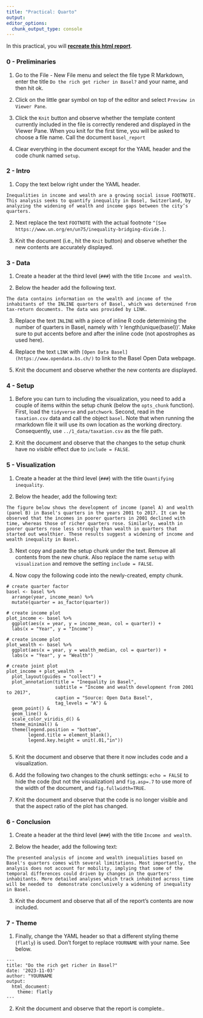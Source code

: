 ```yaml
---
title: "Practical: Quarto"
output:
editor_options:
  chunk_output_type: console
---
```


In this practical, you will [**recreate this html report**](Report.html).   

### 0 - Preliminaries

1. Go to the File - New File menu and select the file type R Markdown, enter the title `Do the rich get richer in Basel?` and your name, and then hit ok. 

2. Click on the little gear symbol on top of the editor and select `Preview in Viewer Pane`. 

3. Click the `Knit` button and observe whether the template content currently included in the file is correctly rendered and displayed in the Viewer Pane. When you knit for the first time, you will be asked to choose a file name. Call the document `basel_report`

4. Clear everything in the document except for the YAML header and the code chunk named `setup`.  

### 2 - Intro

1. Copy the text below right under the YAML header. 

```{}
Inequalities in income and wealth are a growing social issue FOOTNOTE. This analysis seeks to quantify inequality in Basel, Switzerland, by analyzing the widening of wealth and income gaps between the city’s quarters.
```

2. Next replace the text `FOOTNOTE` with the actual footnote `^[See https://www.un.org/en/un75/inequality-bridging-divide.]`.

3. Knit the document (i.e., hit the `Knit` button) and observe whether the new contents are accurately displayed. 

### 3 - Data

1. Create a header at the third level (`###`) with the title `Income and wealth`. 

2. Below the header add the following text. 

```{}
The data contains information on the wealth and income of the inhabitants of the INLINE quarters of Basel, which was determined from tax-return documents. The data was provided by LINK. 
```

3. Replace the text `INLINE` with a piece of inline R code determining the number of quarters in Basel, namely with 'r length(unique(basel))'. Make sure to put accents before and after the inline code (not apostrophes as used here). 

4. Replace the text `LINK` with `[Open Data Basel](https://www.opendata.bs.ch/)` to link to the Basel Open Data webpage. 

5. Knit the document and observe whether the new contents are displayed. 

### 4 - Setup

1. Before you can turn to including the visualization, you need to add a couple of items within the setup chunk (below the `opts_chunk` function). First, load the `tidyverse` and `patchwork`. Second, read in the `taxation.csv` data and call the object `basel`. Note that when running the rmarkdown file it will use its own location as the working directory. Consequently, use `../1_data/taxation.csv` as the file path. 

2. Knit the document and observe that the changes to the setup chunk have no *visible* effect due to `include = FALSE`. 

### 5 - Visualization

1. Create a header at the third level (`###`) with the title `Quantifying inequality`. 

2. Below the header, add the following text:

```{}
The figure below shows the development of income (panel A) and wealth (panel B) in Basel's quarters in the years 2001 to 2017. It can be observed that the incomes in poorer quarters in 2001 declined with time, whereas those of richer quarters rose. Similarly, wealth in poorer quarters rose less strongly than wealth in quarters that started out wealthier. These results suggest a widening of income and wealth inequality in Basel.
```

3. Next copy and paste the setup chunk under the text. Remove all contents from the new chunk. Also replace the name `setup` with `visualization` and remove the setting `include = FALSE`. 

4. Now copy the following code into the newly-created, empty chunk. 

```{}
# create quarter factor
basel <- basel %>%
  arrange(year, income_mean) %>% 
  mutate(quarter = as_factor(quarter)) 
  
# create income plot
plot_income <- basel %>% 
  ggplot(aes(x = year, y = income_mean, col = quarter)) +
  labs(x = "Year", y = "Income")

# create income plot
plot_wealth <- basel %>%
  ggplot(aes(x = year, y = wealth_median, col = quarter)) +
  labs(x = "Year", y = "Wealth")

# create joint plot
plot_income + plot_wealth  + 
  plot_layout(guides = "collect") +
  plot_annotation(title = "Inequality in Basel",
                  subtitle = "Income and wealth development from 2001 to 2017",
                  caption = "Source: Open Data Basel",
                  tag_levels = "A") & 
  geom_point() & 
  geom_line() &
  scale_color_viridis_d() &
  theme_minimal() &
  theme(legend.position = "bottom",
        legend.title = element_blank(),
        legend.key.height = unit(.01,"in"))
  
```

5. Knit the document and observe that there it now includes code and a visualization.

6. Add the following two changes to the chunk settings: `echo = FALSE` to hide the code (but not the visualization) and `fig.asp=.7` to use more of the width of the document, and `fig.fullwidth=TRUE`.

5. Knit the document and observe that the code is no longer visible and that the aspect ratio of the plot has changed.

### 6 - Conclusion

1. Create a header at the third level (`###`) with the title `Income and wealth`. 

2. Below the header, add the following text:

```{}
The presented analysis of income and wealth inequalities based on Basel's quarters comes with several limitations. Most importantly, the analysis does not account for mobility, implying that some of the temporal differences could driven by changes in the quarters' inhabitants. More detailed analyses which track inhabited across time will be needed to  demonstrate conclusively a widening of inequality in Basel.
```

3. Knit the document and observe that all of the report's contents are now included.

### 7 - Theme

1. Finally, change the YAML header so that a different styling theme (`flatly`) is used. Don't forget to replace `YOURNAME` with your name. See below.

```{}
---
title: "Do the rich get richer in Basel?"
date: '2023-11-03'
author: "YOURNAME
output: 
  html_document: 
    theme: flatly
---
```

2. Knit the document and observe that the report is complete..
